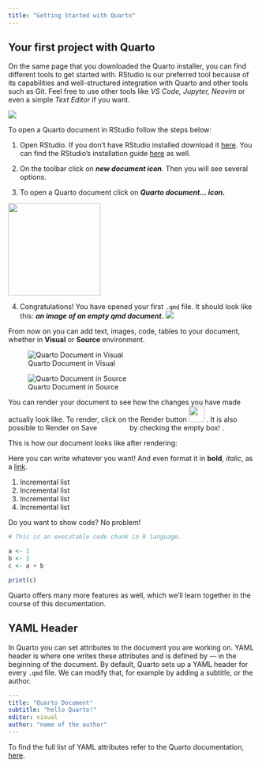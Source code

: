```yaml
---
title: "Getting Started with Quarto"
---
```


## Your first project with Quarto

On the same page that you downloaded the Quarto installer, you can find different tools to get started with. RStudio is our preferred tool because of its capabilities and well-structured integration with Quarto and other tools such as Git. Feel free to use other tools like *VS Code, Jupyter, Neovim* or even a simple *Text Editor* if you want.

![](../images/Quarto_Installation_8.jpg)

To open a Quarto document in RStudio follow the steps below:

1.  Open RStudio. If you don't have RStudio installed download it [here](https://posit.co/downloads/). You can find the RStudio's installation guide [here](https://docs.posit.co/ide/desktop-pro/getting_started/installation.html) as well.

2.  On the toolbar click on ***new document icon***. Then you will see several options.

3.  To open a Quarto document click on ***Quarto document... icon*****.**

![](../images/Quarto_Installation_7.jpg){width="187"}

4.  Congratulations! You have opened your first `.qmd` file. It should look like this: ***an image of an empty qmd document*****.** ![](../images/Quarto_Setup_2.jpg)

From now on you can add text, images, code, tables to your document, whether in **Visual** or **Source** environment.

![Quarto Document in Visual](../images/Quarto_Setup_3.jpg)

![Quarto Document in Source](../images/Quarto_Setup_4.jpg)

You can render your document to see how the changes you have made actually look like. To render, click on the Render button ![](../images/Quarto_Setup_7.jpg){width="32"} . It is also possible to Render on Save ![](../images/Quarto_Setup_8.jpg){width="58" height="11"} by checking the empty box! [ ](../images/Quarto_Setup_9.jpg){width="58" height="11"}.

This is how our document looks like after rendering:

Here you can write whatever you want! And even format it in **bold**, *italic*, as a [link](https://quarto.org/).

1.  Incremental list
2.  Incremental list
3.  Incremental list
4.  Incremental list

Do you want to show code? No problem!

```r

# This is an executable code chunk in R language.

a <- 1
b <- 2
c <- a + b

print(c)

```

Quarto offers many more features as well, which we'll learn together in the course of this documentation.

## YAML Header

In Quarto you can set attributes to the document you are working on. YAML header is where one writes these attributes and is defined by --- in the beginning of the document. By default, Quarto sets up a YAML header for every `.qmd` file. We can modify that, for example by adding a subtitle, or the author.

``` yaml
---
title: "Quarto Document"
subtitle: "hello Quarto!"
editor: visual
author: "name of the author"
---
```

To find the full list of YAML attributes refer to the Quarto documentation, [here](href:%20https://quarto.org/docs/reference/formats/html.html).
